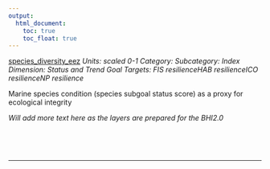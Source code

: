 ```yaml
---
output:
  html_document:
    toc: true
    toc_float: true
---
```


[species_diversity_eez](https://github.com/OHI-Science/bhi/blob/master/baltic/layers/species_diversity_eez_gl2018.csv)
*Units: scaled 0-1*
*Category:*
*Subcategory:*
*Index Dimension: Status and Trend*
*Goal Targets: FIS resilienceHAB resilienceICO resilienceNP resilience*

Marine species condition (species subgoal status score) as a proxy for ecological integrity

*Will add more text here as the layers are prepared for the BHI2.0*

<br>



<br>

--- 
